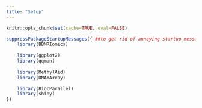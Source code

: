 ```yaml
---
title: "Setup"
---
```


```r
knitr::opts_chunk$set(cache=TRUE, eval=FALSE)

suppressPackageStartupMessages({ ##to get rid of annoying startup messages (like ours ;)!)
    library(BBMRIomics)
    
    library(ggplot2)    
    library(qqman)
    
    library(MethylAid)
    library(DNAmArray)

    library(BiocParallel)
    library(shiny)
})

```

